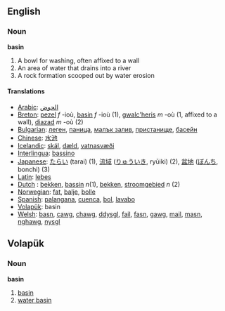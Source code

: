 ==English==

===Noun===
'''basin'''

# A bowl for washing, often affixed to a wall
# An area of water that drains into a river
# A rock formation scooped out by water erosion

====Translations====
*[[Arabic]]: [[الحوض]]
*[[Breton]]: [[pezel]] ''f'' -ioù, [[basin]] ''f'' -ioù (1), [[gwalc'heris]] ''m'' -où (1, affixed to a wall), [[diazad]] ''m'' -où (2)
*[[Bulgarian]]: [[леген]], [[паница]], [[малък залив]], [[пристанище]], [[басейн]]
*[[Chinese]]: [[水池 ]]
*[[Icelandic]]: [[skál]], [[dæld]], [[vatnasvæði]]
*[[Interlingua]]: [[bassino]]
*[[Japanese]]: [[たらい]] (tarai) (1), [[流域]] ([[りゅういき]], ryūiki) (2), [[盆地]] ([[ぼんち]], bonchi) (3)
*[[Latin]]: [[lebes]]
*[[Dutch]] : [[bekken]], [[bassin]] ''n''(1), [[bekken]], [[stroomgebied]] ''n'' (2)
*[[Norwegian]]: [[fat]], [[balje]], [[bolle]]
*[[Spanish]]: [[palangana]], [[cuenca]], [[bol]], [[lavabo]]
*[[Volapük]]: basin
*[[Welsh]]: [[basn]], [[cawg]], [[chawg]], [[ddysgl]], [[fail]], [[fasn]], [[gawg]], [[mail]], [[masn]], [[nghawg]], [[nysgl]]

==Volapük==

===Noun=== 
'''basin'''

# [[basin]]
# [[water basin]]